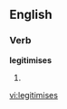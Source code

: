 ==English==

{{alternative spelling of|legitimizes}}

===Verb===
'''legitimises'''

# {{third-person singular of|[[legitimise]]}}

[[vi:legitimises]]